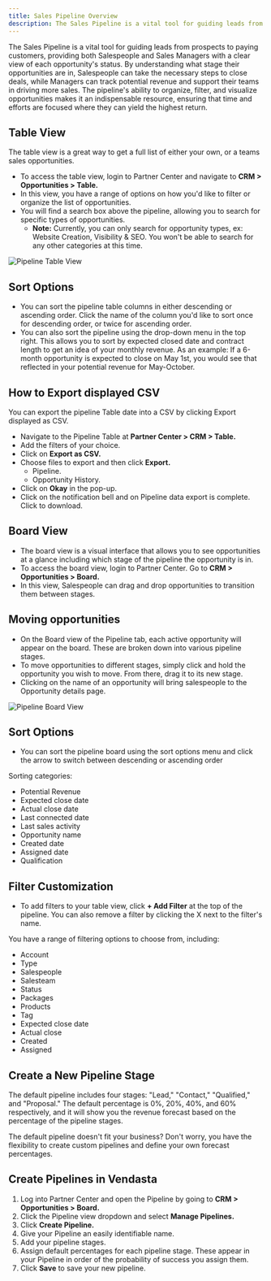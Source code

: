 ```yaml
---
title: Sales Pipeline Overview
description: The Sales Pipeline is a vital tool for guiding leads from prospects to paying customers, providing insights on opportunity status and potential revenue.
---
```


The Sales Pipeline is a vital tool for guiding leads from prospects to paying customers, providing both Salespeople and Sales Managers with a clear view of each opportunity's status. By understanding what stage their opportunities are in, Salespeople can take the necessary steps to close deals, while Managers can track potential revenue and support their teams in driving more sales. The pipeline's ability to organize, filter, and visualize opportunities makes it an indispensable resource, ensuring that time and efforts are focused where they can yield the highest return.

## Table View

The table view is a great way to get a full list of either your own, or a teams sales opportunities.

- To access the table view, login to Partner Center and navigate to **CRM > Opportunities > Table.**
- In this view, you have a range of options on how you'd like to filter or organize the list of opportunities.
- You will find a search box above the pipeline, allowing you to search for specific types of opportunities.
  - **Note:** Currently, you can only search for opportunity types, ex: Website Creation, Visibility & SEO. You won't be able to search for any other categories at this time.

![Pipeline Table View](./img/crm/opportunities/pipeline-table-view.jpg)

## Sort Options

- You can sort the pipeline table columns in either descending or ascending order. Click the name of the column you'd like to sort once for descending order, or twice for ascending order.
- You can also sort the pipeline using the drop-down menu in the top right. This allows you to sort by expected closed date and contract length to get an idea of your monthly revenue. As an example: If a 6-month opportunity is expected to close on May 1st, you would see that reflected in your potential revenue for May-October.

## How to Export displayed CSV

You can export the pipeline Table date into a CSV by clicking Export displayed as CSV.

- Navigate to the Pipeline Table at **Partner Center > CRM > Table.**
- Add the filters of your choice.
- Click on **Export as CSV.**
- Choose files to export and then click **Export.**
  - Pipeline.
  - Opportunity History.
- Click on **Okay** in the pop-up.
- Click on the notification bell and on Pipeline data export is complete. Click to download.

## Board View

- The board view is a visual interface that allows you to see opportunities at a glance including which stage of the pipeline the opportunity is in.
- To access the board view, login to Partner Center. Go to **CRM > Opportunities > Board.**
- In this view, Salespeople can drag and drop opportunities to transition them between stages.

## Moving opportunities

- On the Board view of the Pipeline tab, each active opportunity will appear on the board. These are broken down into various pipeline stages.
- To move opportunities to different stages, simply click and hold the opportunity you wish to move. From there, drag it to its new stage.
- Clicking on the name of an opportunity will bring salespeople to the Opportunity details page.

![Pipeline Board View](./img/crm/opportunities/pipeline-board-view.jpg)

## Sort Options

- You can sort the pipeline board using the sort options menu and click the arrow to switch between descending or ascending order

Sorting categories:

- Potential Revenue
- Expected close date
- Actual close date
- Last connected date
- Last sales activity
- Opportunity name
- Created date
- Assigned date
- Qualification

## Filter Customization

- To add filters to your table view, click **+ Add Filter** at the top of the pipeline. You can also remove a filter by clicking the X next to the filter's name.

You have a range of filtering options to choose from, including:

- Account
- Type
- Salespeople
- Salesteam
- Status
- Packages
- Products
- Tag
- Expected close date
- Actual close
- Created
- Assigned

## Create a New Pipeline Stage

The default pipeline includes four stages: "Lead," "Contact," "Qualified," and "Proposal." The default percentage is 0%, 20%, 40%, and 60% respectively, and it will show you the revenue forecast based on the percentage of the pipeline stages.

The default pipeline doesn't fit your business? Don't worry, you have the flexibility to create custom pipelines and define your own forecast percentages.

## Create Pipelines in Vendasta

1. Log into Partner Center and open the Pipeline by going to **CRM > Opportunities > Board.**
2. Click the Pipeline view dropdown and select **Manage Pipelines.**
3. Click **Create Pipeline.**
4. Give your Pipeline an easily identifiable name.
5. Add your pipeline stages.
6. Assign default percentages for each pipeline stage. These appear in your Pipeline in order of the probability of success you assign them.
7. Click **Save** to save your new pipeline.